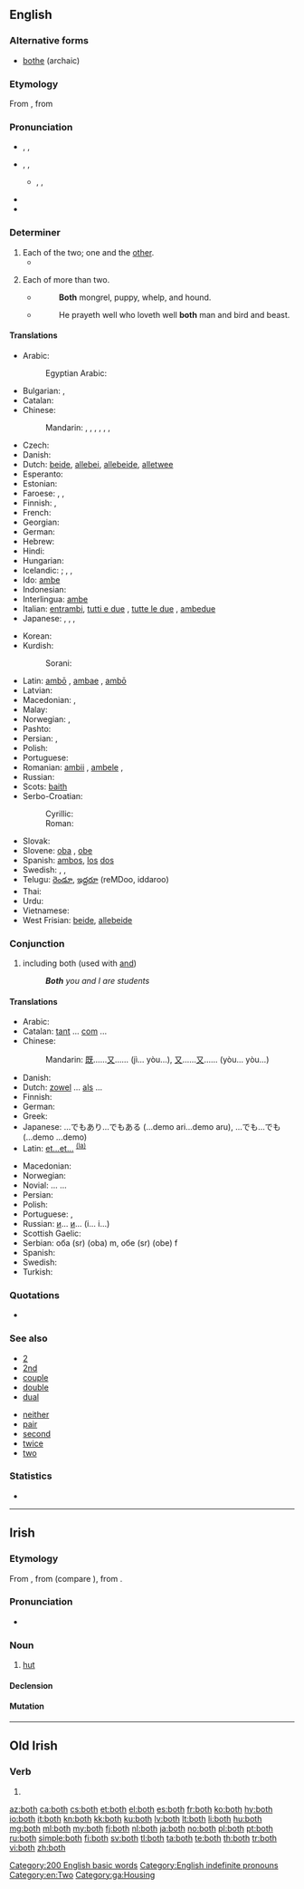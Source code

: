 ==English==

===Alternative forms===
* [[bothe]] (archaic)

===Etymology===
From {{etyl|enm|en}} {{term|boþe|lang=enm}}, from {{etyl|non|en}} {{term|báðir|lang=non}}

===Pronunciation===
* {{a|UK}} {{enPR|bōth}}, {{IPA|/bəʊθ/}}, {{X-SAMPA|/b@UT/}}
* {{a|US}} {{enPR|bōth}}, {{IPA|/boʊθ/}}, {{X-SAMPA|/boUT/}}
** {{a|some accents}} {{enPR|bōlth}}, {{IPA|/boʊlθ/}}, {{X-SAMPA|/boUlT/}}
* {{audio|en-us-both.ogg|Audio (US)}}
* {{rhymes|əʊθ}}

===Determiner===
{{en-det}}

# Each of the two; one and the [[other]].
#*{{quote-magazine|date=2013-07-19|author=[http://www.theguardian.com/profile/iansample Ian Sample]
|volume=189|issue=6|page=34|magazine={{w|The Guardian Weekly}}
|title=[http://www.theguardian.com/lifeandstyle/2013/jul/08/irregular-bedtimes-affect-childrens-brains Irregular bedtimes may affect children's brains]
|passage=Irregular bedtimes may disrupt healthy brain development in young children, according to a study of intelligence and sleeping habits.&nbsp; &para;&nbsp;Going to bed at a different time each night affected girls more than boys, but '''both''' fared worse on mental tasks than children who had a set bedtime, researchers found.}}
#: {{usex|lang=en|"Did you want this one or that one?" "Give me '''both'''."}}
#: {{usex|lang=en|'''Both''' children are such dolls.}}
# {{context|obsolete|lang=en}} Each of more than two.
#* {{w|Oliver Goldsmith}}
#*: '''Both''' mongrel, puppy, whelp, and hound.
#* {{w|Samuel Taylor Coleridge}}
#*: He prayeth well who loveth well '''both''' man and bird and beast.

====Translations====
{{trans-top|each of two; one and the other}}
* Arabic: {{t-|ar|كل|tr=kull}}
*: Egyptian Arabic: {{tø|arz|الاتنين|tr=letneen|sc=Arab}}
* Bulgarian: {{t-|bg|и двамата|m}},  {{t-|bg|и двете|f}}
* Catalan: {{t-|ca|ambdós}}
* Chinese:
*: Mandarin: {{t-|cmn|都|alt=...都|tr=...dōu|sc=Hani}}, {{t-|cmn|雙方|sc=Hani}}, {{t-|cmn|双方|tr=shuāngfāng|sc=Hani}}, {{t-|cmn|倆|sc=Hani}}, {{t-|cmn|俩|tr=liǎ|sc=Hani}}, {{t-|cmn|兩|sc=Hani}}, {{t-|cmn|两|tr=liǎng|sc=Hani}}
* Czech: {{t+|cs|oba}}
* Danish: {{t+|da|begge}}
* Dutch: [[beide]], [[allebei]], [[allebeide]], [[alletwee]]
* Esperanto: {{t-|eo|ambaŭ}}
* Estonian: {{t-|et|mõlemad|p}}
* Faroese: {{t-|fo|báðir|m-p}}, {{t-|fo|báðar|f-p}}, {{t-|fo|bæði|n-p}}
* Finnish: {{t-|fi|molempi|p|alt=molemmat}}, {{t+|fi|kumpikin|s}}
* French: {{t+|fr|tous les deux|p}}
* Georgian: {{t-|ka|ორივე|sc=Geor|tr=orive}}
* German: {{t+|de|beide}}
* Hebrew: {{t-|he|שני|m-p}}
* Hindi: {{t-|hi|दोनों|tr=donõ}}
* Hungarian: {{t+|hu|mindkét}}
* Icelandic: {{t+|is|bæði}}; {{t+|is|báðir|m-p}}, {{t+|is|báðar|f-p}}, {{t+|is|bæði|n-p}}
* Ido: [[ambe]]
* Indonesian: {{t+|id|dua|alt=keduanya}}
* Interlingua: [[ambe]]
* Italian: [[entrambi]], [[tutti e due]] {{m}}, [[tutte le due]] {{f}}, [[ambedue]]
* Japanese: {{t+|ja|両方|tr=ryōhō}},  {{t+|ja|両|alt=両-|tr=ryō}}, {{qualifier|of two people only}} {{t-|ja|どちらも|tr=dochira mo}},  {{t+|ja|双方|tr=sōhō}}
{{trans-mid}}
* Korean: {{t-|ko|둘 다|tr=dul da|sc=Hang}}
* Kurdish:
*: Sorani: {{t|ku|sc=ku-Arab|هه‌ردو}}
* Latin: [[ambo|ambō]] {{m}}, [[ambae]] {{f}}, [[ambo|ambō]] {{n}}
* Latvian: {{t+|lv|abi}}
* Macedonian: {{t-|mk|обата|m|tr=óbata|sc=Cyrl}}, {{t-|mk|двата|m|tr=dváta|sc=Cyrl}}
* Malay: {{t+|ms|kedua-dua}}
* Norwegian: {{t+|no|begge}},  {{t+|no|båe}}
* Pashto: {{t+|ps|دواړه|tr=dwâṛa}}
* Persian: {{t-|fa|هر دو|tr=har do|sc=fa-Arab}}, {{t+|fa|هردو|tr=hardo|sc=fa-Arab}}
* Polish: {{t+|pl|oboje}}
* Portuguese: {{t+|pt|ambos}}
* Romanian: [[ambii]] {{m}}, [[ambele]] {{f}}, {{t+|ro|amândoi}}
* Russian: {{t+|ru|оба|tr=óba}}
* Scots: [[baith]]
* Serbo-Croatian:
*: Cyrillic: {{t-|sh|о̏ба|m|sc=Cyrl}}
*: Roman: {{t-|sh|ȍba|m}}
* Slovak: {{t-|sk|obidva}}
* Slovene: [[oba]] {{m}}, [[obe]] {{f}}
* Spanish: [[ambos]], [[el|los]] [[dos]]
* Swedish: {{t+|sv|båda}}, {{t+|sv|bägge}}, {{t-|sv|ömse}}
* Telugu: [[రెండూ]], [[ఇద్దరూ]] (reMDoo, iddaroo)
* Thai: {{t-|th|ทั้งสอง|tr=táng sŏng}}
* Urdu: {{t-|ur|دونوں|tr=donõ}}
* Vietnamese: {{t-|vi|cả hai}}
* West Frisian: [[beide]], [[allebeide]]
{{trans-bottom}}

===Conjunction===
{{en-con}}

# including both (used with [[and]])
#: '''''Both''' you and I are students''

====Translations====
{{trans-top|both...and...}}
* Arabic: {{t-|ar|كلا... و...|tr=kilaa... wa...}}
* Catalan: [[tant]] ... [[com]] ...
* Chinese:
*: Mandarin: [[既]]……[[又]]…… (jì... yòu...), [[又]]……[[又]]…… (yòu... yòu...)
* Danish: {{t+|da|både|alt=både...og...}}
* Dutch: [[zowel]] ... [[als]] ...
* Finnish: {{t-|fi|sekä ... että}}
* German: {{t+|de|sowohl ... als auch}}
* Greek: {{t-|el|και... και...|tr=ke... ke|sc=Grek}}
* Japanese: …でもあり…でもある (...demo ari...demo aru), …でも…でも (...demo ...demo)
* Latin: [[et#Latin|et...et...]] <sup>[[et|(la)]]</sup>
{{trans-mid}}
* Macedonian: {{t-|mk|и... и...|tr=i... i... |sc=Cyrl}}
* Norwegian: {{t-|no|både ... og ...}}
* Novial: {{tø|nov|et}} ... {{tø|nov|e}} ...
* Persian: {{t-|fa|هم...هم}}
* Polish: {{t-|pl|zarówno ..., jak i ...}}
* Portuguese: {{t-|pt|ambos ... e ...}}, {{t-|pt|tanto ... quanto ...}}
* Russian: [[и]]... [[и]]... (i... i...)
* Scottish Gaelic: {{t-|gd|dà chuid|alt=an dà chuid... agus...}}
* Serbian: оба (sr) (oba) m, обе (sr) (obe) f
* Spanish: {{t-|es|tanto... como...}}
* Swedish: {{t+|sv|både}}
* Turkish: {{t-|tr|hem... hem...}}
{{trans-bottom}}

===Quotations===
* {{seeCites}}

===See also===
{{rel-top|various semantically related terms}}
* [[2]]
* [[2nd]]
* [[couple]]
* [[double]]
* [[dual]]
{{rel-mid}}
* [[neither]]
* [[pair]]
* [[second]]
* [[twice]]
* [[two]]
{{rel-bottom}}

===Statistics===
* {{rank|thing|set|told|197|both|having|look|heard}}

[[Category:200 English basic words]]
[[Category:English indefinite pronouns]]
[[Category:en:Two]]

----

==Irish==

===Etymology===
From {{etyl|sga|ga}} {{term|both|lang=sga}}, from {{etyl|cel-pro|ga}} {{term/t|cel-pro|*butā}} (compare {{etyl|wlm|-}} {{term|bot||dwelling|lang=wlm}}), from {{etyl|ine-pro|ga}} {{term/t|ine-pro|*bʰuH-||to be}}.

===Pronunciation===
* {{IPA|lang=ga|[bˠɔh]|[bˠɔ]}}

===Noun===
{{head|ga|noun|g=f}}

# [[hut]]

====Declension====
{{ga-noun-f3|b|oth|otha|othanna}}

====Mutation====
{{ga mut cons|b|oth}}

[[Category:ga:Housing]]

----

==Old Irish==

===Verb===
{{head|sga|verb form|head=·both}}

# {{conjugation of|attá|at·tá|pret|pass|conjunct|lang=sga}}

[[az:both]]
[[ca:both]]
[[cs:both]]
[[et:both]]
[[el:both]]
[[es:both]]
[[fr:both]]
[[ko:both]]
[[hy:both]]
[[io:both]]
[[it:both]]
[[kn:both]]
[[kk:both]]
[[ku:both]]
[[lv:both]]
[[lt:both]]
[[li:both]]
[[hu:both]]
[[mg:both]]
[[ml:both]]
[[my:both]]
[[fj:both]]
[[nl:both]]
[[ja:both]]
[[no:both]]
[[pl:both]]
[[pt:both]]
[[ru:both]]
[[simple:both]]
[[fi:both]]
[[sv:both]]
[[tl:both]]
[[ta:both]]
[[te:both]]
[[th:both]]
[[tr:both]]
[[vi:both]]
[[zh:both]]